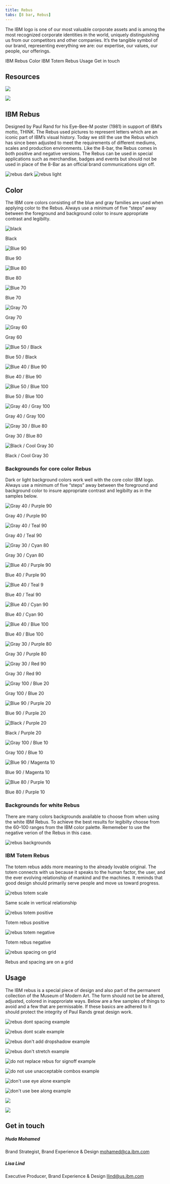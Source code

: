 ```yaml
---
title: Rebus
tabs: [8 bar, Rebus]
---
```



<PageDescription>

The IBM logo is one of our most valuable corporate assets and is among the
most recognized corporate identities in the world, uniquely distinguishing us
from our competitors and other companies. It’s the tangible symbol of our
brand, representing everything we are: our expertise, our values, our people,
our offerings.

</PageDescription>

<AnchorLinks>
  <AnchorLink>IBM Rebus</AnchorLink>
  <AnchorLink>Color</AnchorLink>
  <AnchorLink>IBM Totem Rebus</AnchorLink>
  <AnchorLink>Usage</AnchorLink>
  <AnchorLink>Get in touch</AnchorLink>
</AnchorLinks>

## Resources

<Row className="resource-card-group">
<Column colMd={4} colLg={4} noGutterSm>
    <ResourceCard
      subTitle="Download the Rebus"
      disabled
      >

![](/images/rebus.svg)

  </ResourceCard>
</Column>
<Column colMd={4} colLg={4} noGutterSm>
    <ResourceCard
      subTitle="Color palette for Adobe™ (.ase)"
      href="/files/IBM-color-palettes.zip"
      actionIcon="download"
      >

![](/images/ase.svg)

  </ResourceCard>
</Column>
</Row>

## IBM Rebus

Designed by Paul Rand for his Eye-Bee-M poster (1981) in support of IBM’s motto, THINK. The Rebus used pictures to represent letters which are an iconic part of IBM’s visual history. Today we still the use the Rebus which has since been adjusted to meet the requirements of different mediums, scales and production environments. Like the 8-bar, the Rebus comes in both positive and negative versions. The Rebus can be used in special applications such as merchandise, badges and events but should not be used in place of the 8-Bar as an official brand communications sign off.

![rebus dark](/images/rebus-dark.svg)
![rebus light](/images/rebus-light.svg)

## Color

The IBM core colors consisting of the blue and gray families are used when applying color to the Rebus. Always use a minimum of five “steps” away between the foreground and background color to insure appropriate contrast and legibilty.

<Row>
<Column colMd={4} colLg={4}>

![black](/images/rebus-black.svg)

<Caption>Black</Caption>

</Column>
<Column colMd={4} colLg={4}>

![Blue 90](/images/rebus-blue90.svg)

<Caption>Blue 90</Caption>

</Column>
<Column colMd={4} colLg={4}>

![Blue 80](/images/rebus-blue80.svg)

<Caption>Blue 80</Caption>

</Column>
<Column colMd={4} colLg={4}>

![Blue 70](/images/rebus-blue70.svg)

<Caption>Blue 70</Caption>

</Column>
<Column colMd={4} colLg={4}>

![Gray 70](/images/rebus-gray70.svg)

<Caption>Gray 70</Caption>

</Column>
<Column colMd={4} colLg={4}>

![Gray 60](/images/rebus-gray60.svg)

<Caption>Gray 60</Caption>

</Column>
<Column colMd={4} colLg={4}>

![Blue 50 / Black](/images/rebus-blue50-black.svg)

<Caption>Blue 50 / Black</Caption>

</Column>
<Column colMd={4} colLg={4}>

![Blue 40 / Blue 90](/images/rebus-blue40-blue90.svg)

<Caption>Blue 40 / Blue 90</Caption>

</Column>
<Column colMd={4} colLg={4}>

![Blue 50 / Blue 100](/images/rebus-blue50-blue100.svg)

<Caption>Blue 50 / Blue 100</Caption>

</Column>
<Column colMd={4} colLg={4}>

![Gray 40 / Gray 100](/images/rebus-gray40-gray100.svg)

<Caption>Gray 40 / Gray 100</Caption>

</Column>
<Column colMd={4} colLg={4}>

![Gray 30 / Blue 80](/images/rebus-gray30-blue80.svg)

<Caption>Gray 30 / Blue 80</Caption>

</Column>
<Column colMd={4} colLg={4}>

![Black / Cool Gray 30](/images/rebus-black-coolgray30.svg)

<Caption>Black / Cool Gray 30</Caption>

</Column>
</Row>

### Backgrounds for core color Rebus

Dark or light background colors work well with the core color IBM logo. Always use a minimum of five “steps” away between the foreground and background color to insure appropriate contrast and legibilty as in the samples below.

<Row>
<Column colMd={4} colLg={4}>

![Gray 40 / Purple 90](/images/rebus-bg-gray40-purple90.svg)

<Caption>Gray 40 / Purple 90</Caption>

</Column>
<Column colMd={4} colLg={4}>

![Gray 40 / Teal 90](/images/rebus-bg-gray40-teal90.svg)

<Caption>Gray 40 / Teal 90</Caption>

</Column>
<Column colMd={4} colLg={4}>

![Gray 30 / Cyan 80](/images/rebus-bg-gray30-cyan80.svg)

<Caption>Gray 30 / Cyan 80</Caption>

</Column>
<Column colMd={4} colLg={4}>

![Blue 40 / Purple 90](/images/rebus-bg-blue40-purple90.svg)

<Caption>Blue 40 / Purple 90</Caption>

</Column>
<Column colMd={4} colLg={4}>

![Blue 40 / Teal 9](/images/rebus-bg-blue40-teal90.svg)

<Caption>Blue 40 / Teal 90</Caption>

</Column>
<Column colMd={4} colLg={4}>

![Blue 40 / Cyan 90](/images/rebus-bg-blue40-cyan90.svg)

<Caption>Blue 40 / Cyan 90</Caption>

</Column>
<Column colMd={4} colLg={4}>

![Blue 40 / Blue 100](/images/rebus-bg-blue40-blue100.svg)

<Caption>Blue 40 / Blue 100</Caption>

</Column>
<Column colMd={4} colLg={4}>

![Gray 30 / Purple 80](/images/rebus-bg-gray30-purple80.svg)

<Caption>Gray 30 / Purple 80</Caption>

</Column>
<Column colMd={4} colLg={4}>

![Gray 30 / Red 90](/images/rebus-bg-gray30-red90.svg)

<Caption>Gray 30 / Red 90</Caption>

</Column>
<Column colMd={4} colLg={4}>

![Gray 100 / Blue 20](/images/rebus-bg-gray100-blue20.svg)

<Caption>Gray 100 / Blue 20</Caption>

</Column>
<Column colMd={4} colLg={4}>

![Blue 90 / Purple 20](/images/rebus-bg-blue90-purple20.svg)

<Caption>Blue 90 / Purple 20</Caption>

</Column>
<Column colMd={4} colLg={4}>

![Black / Purple 20](/images/rebus-bg-black-purple20.svg)

<Caption>Black / Purple 20</Caption>

</Column>
<Column colMd={4} colLg={4}>

![Gray 100 / Blue 10](/images/rebus-bg-gray100-blue10.svg)

<Caption>Gray 100 / Blue 10</Caption>

</Column>
<Column colMd={4} colLg={4}>

![Blue 90 / Magenta 10](/images/rebus-bg-blue90-magenta10.svg)

<Caption>Blue 90 / Magenta 10</Caption>

</Column>
<Column colMd={4} colLg={4}>

![Blue 80 / Purple 10](/images/rebus-bg-blue80-purple10.svg)

<Caption>Blue 80 / Purple 10</Caption>

</Column>
</Row>

### Backgrounds for white Rebus

There are many colors backgrounds available to choose from when using the white IBM Rebus. To achieve the best results for legibilty choose from the 60–100 ranges from the IBM color palette. Rememeber to use the negative verion of the Rebus in this case.

![rebus backgrounds](/images/rebus-backgrounds.svg)

### IBM Totem Rebus

The totem rebus adds more meaning to the already lovable original. The totem connects with us because it speaks to the human factor, the user, and the ever evolving relationship of mankind and the machines. It reminds that good design should primarily serve people and move us toward progress.

<Row>
<Column colMd={4} colLg={6}>

![rebus totem scale](/images/rebus-totem-scale.svg)

<Caption>Same scale in vertical relationship</Caption>

</Column>
<Column colMd={4} colLg={6}>

![rebus totem positive](/images/rebus-totem-positive.svg)

<Caption>Totem rebus positive</Caption>

</Column>
<Column colMd={4} colLg={6}>

![rebus totem negative](/images/rebus-totem-negative.svg)

<Caption>Totem rebus negative</Caption>

</Column>
<Column colMd={4} colLg={6}>

![rebus spacing on grid](/images/rebus-spacing-grid.svg)

<Caption>Rebus and spacing are on a grid</Caption>

</Column>
</Row>

## Usage

The IBM rebus is a special piece of design and also part of the permanent collection of the Museum of Modern Art. The form should not be be altered, adjusted, colored in inapproriate ways. Below are a few samples of things to avoid and a few that are permissable. If these basics are adhered to it should protect the integrity of Paul Rands great design work.

<Row>
<Column colMd={4} colLg={4}>
<DoDontExample type="dont" caption="Do not alter spacing">

![rebus dont spacing example](images/rebus-usage-dont-spacing.svg)

</DoDontExample>
</Column>
<Column colMd={4} colLg={4}>
<DoDontExample type="dont" caption="Do not scale and recompose">

![rebus dont scale example](images/rebus-usage-dont-recompose.svg)

</DoDontExample>
</Column>
</Row>

<Row>
<Column colMd={4} colLg={4}>
<DoDontExample type="dont" caption="Do not use drop shadows">

![rebus don't add dropshadow example](images/rebus-usage-dont-dropshadow.svg)

</DoDontExample>
</Column>
<Column colMd={4} colLg={4}>
<DoDontExample type="dont" caption="Do not stretch or compress">

![rebus don't stretch example](images/rebus-usage-dont-stretch.svg)

</DoDontExample>
</Column>
</Row>

<Row>
<Column colMd={4} colLg={4}>
<DoDontExample type="dont" caption="Do not replace 8-Bar for sign offs">

![do not replace rebus for signoff example](images/rebus-usage-signoff-dont.svg)

</DoDontExample>
</Column>
<Column colMd={4} colLg={4}>
<DoDontExample type="dont" caption="Do not use unnacceptable combos">

![do not use unacceptable combos example](images/rebus-usage-dont-unacceptable-combos.svg)

</DoDontExample>
</Column>
</Row>

<Row>
<Column colMd={4} colLg={4}>
<DoDontExample type="do" caption="Do use the eye alone">

![don't use eye alone example](images/rebus-usage-do-eye-alone.svg)

</DoDontExample>
</Column>
<Column colMd={4} colLg={4}>
<DoDontExample type="do" caption="Do use the bee alone">

![don't use bee along example](images/rebus-usage-do-bee-alone.svg)

</DoDontExample>
</Column>
</Row>

<Row className="resource-card-group">
<Column colMd={4} colLg={4} noGutterSm>
    <ResourceCard
      subTitle="IBM Logo Request Tool in Brand Center"
      href="https://prdpcrhibmbl01.w3-969.ibm.com/marketing/logotool/logotool.nsf/BrandingLogoHome?Openform"
      >

![](/images/ibm.svg)

  </ResourceCard>
</Column>
<Column colMd={4} colLg={4} noGutterSm>
    <ResourceCard
      subTitle="The IBM business partner marks"
      href="https://www.ibm.com/innovate/brand/ibm-logo/"
      >

![](/images/bee.svg)

  </ResourceCard>
</Column>
</Row>

## Get in touch

<Row>
<Column colMd={4} colLg={4}>

##### Huda Mohamed

Brand Strategist,
Brand Experience & Design
[mohamed@ca.ibm.com](mailto:mohamed@ca.ibm.com)

</Column>
<Column colMd={4} colLg={4}>

##### Lisa Lind

Executive Producer,
Brand Experience & Design
[llind@us.ibm.com](mailto:llind@us.ibm.com)

</Column>
</Row>
